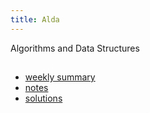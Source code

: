 ```yaml
---
title: Alda 
---
```


Algorithms and Data Structures

##

* [weekly summary](./sum.qmd)
* [notes](https://igor-dimi.github.io/alda-notes-ss24/)
* [solutions](https://igor-dimi.github.io/alda-sol-ss24/)
